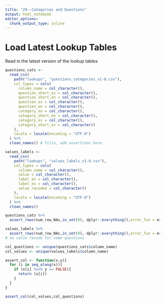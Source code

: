 ```yaml
---
title: "20--Categories and Questions"
output: html_notebook
editor_options: 
  chunk_output_type: inline
---
```


# Load Latest Lookup Tables

Read in the latest version of the lookup tables 

```r
questions_cats <-
  read_csv(
    path("lookups", "questions_categories_v1-0.csv"),
    col_types = cols(
      column_name = col_character(),
      question_short_es = col_character(),
      question_short_en = col_character(),
      question_es = col_character(),
      question_en = col_character(),
      category_en = col_character(),
      category_short_en = col_character(),
      category_es = col_character(),
      category_short_es = col_character()
    ),
    locale = locale(encoding = "UTF-8")
  ) %>%
  clean_names() # Yilin, add assertions here.

values_labels <-
  read_csv(
    path("lookups", "values_labels_v1-0.csv"),
    col_types = cols(
      column_name = col_character(),
      value = col_character(),
      label_en = col_character(),
      label_es = col_character(),
      value_recoded = col_character()
    ),
    locale = locale(encoding = "UTF-8")
  ) %>%
  clean_names() 
```

```r
questions_cats %>% 
  assert_rows(num_row_NAs,in_set(0), dplyr::everything(),error_fun = error_report)
```

```r
values_labels %>% 
  assert_rows(num_row_NAs,in_set(0), dplyr::everything(),error_fun = error_report)
# no value recode for some questions
```

```r
col_questions <- unique(questions_cats$column_name)
col_values <- unique(values_labels$column_name)
```

```r
assert_col <- function(x,y){
  for (i in seq_along(x)){
    if (x[i] %in% y == FALSE){
      return (x[i])
    }
  }
}
```


```r
assert_col(col_values,col_questions)
```

<!-- # Structure -->
<!-- This document contains the most recent list of categories and columns LAPOP specificied. It comes from the Topic Menu Items_LAPOP AB Cores_07.29.19 file that Maita shared with us on 7/29/2019. In this file they listed the topics they wanted covered and the corresponding columns from the core questionnaires. -->


<!-- For the categories, we created two separate excel documents. They both have columns for column name and categories. They're separated depending on if they are factored or unfactored. For factored, column name is written as "column_name_factor". The elements in this column are also followed by "_factor". For unfactored it is written as "column_name". The column for category is listed as "category" for both. -->

<!-- The reason we use two separate names for "column_name" is so that we can differentiate between factor/unfactored, but we left category the same so that we could join the two datasets later on.  -->

<!-- For the questions, we created two separate excel documents, as well. They both have columns for column name and questions. The column name follows the same format as described aboved. The questions are slightly different because the factored spreadsheet, the question column is called "question_factor" and all of its elements are followed by "_factor". The unfactored version, "question_unfactor" has elements followed by "_unfactor" instead.  -->

<!-- We needed to differentiate between the questions so that we can join on category later on. -->

<!-- Some of these questions are not complete, and are highlighted in red and has an NA value. If you update the excel document, make sure you save it as a csv file and remove "-excel" from it. -->

<!-- Make sure if you are adding a column name, that it does not repeat any of the ones already written. -->

<!-- ## Reading in .csv files -->
<!-- You will need to replace the file name below with the file name that is listed on your computer. The most recent version of the files should be provided to you by LAPOP. -->

<!-- If the .csv file is combining columns together, make sure you have dragged the column line in excel to be the width of the longest item. -->

<!-- The reason we used `select()` was to ensure that you are only selecting the first two columns. -->

<!-- New CSVs are  -->
<!-- LAPOP_categories_labeled -->
<!-- LAPOP_categories_numeric -->
<!-- LAPOP_questions_labeled -->
<!-- LAPOP_questions_labeled -->

<!-- ```{r Import categories, message=FALSE} -->
<!-- factored_categories <- read_csv('LAPOP_categories_labeled.csv') -->
<!-- factored_categories <- factored_categories %>% -->
<!--   select(column_name_factor, category_es, category_en) -->

<!-- unfactored_categories <- read_csv('LAPOP_categories_numeric.csv') -->
<!-- unfactored_categories <- unfactored_categories %>% -->
<!--   select(column_name, category_es, category_en) -->

<!-- unfactored_questions <- read_csv('LAPOP_questions_numeric.csv') -->
<!-- unfactored_questions <- unfactored_questions %>% -->
<!--   select(column_name, question_es, question_en) -->

<!-- factored_questions <- read_csv('LAPOP_questions_labeled.csv') -->
<!-- factored_questions <- factored_questions %>% -->
<!--   select(column_name_factor, question_labeled_es, question_labeled_en) -->
<!-- ``` -->
<!-- ## Set Language -->


<!-- ```{r Set Language, message=FALSE} -->
<!-- factored_categories <- factored_categories %>% -->
<!--   mutate(category = category_en) -->

<!-- unfactored_categories <- unfactored_categories %>% -->
<!--   mutate(category = category_en) -->

<!-- unfactored_questions <- unfactored_questions %>% -->
<!--   mutate(question = question_es) -->

<!-- factored_questions <- factored_questions %>% -->
<!--   mutate(question_factor = question_labeled_es) -->
<!-- ``` -->

<!-- NOTE:  -->
<!-- using original terms until code is refactored to use preferred terminology. We only have English categories and Spanish questions at the moment.  -->



<!-- # !Do not use, reference only -->

<!-- ## Categories -->
<!-- 1.  Geographic -->
<!-- 2.  Socio-Demographic -->
<!-- 3.  Control -->
<!-- 4.  Economic -->
<!-- 5.  Social Participation -->
<!-- 6.  Local Government -->
<!-- 7.  Interpersonal Trust -->
<!-- 8.  Crime and Rule of Law -->
<!-- 9.  Internal Conflict and War -->
<!-- 10. Political System Support -->
<!-- 11. Tolerance -->
<!-- 12. Positive-Negative Participation -->
<!-- 13. Democracy -->
<!-- 14. Authoritarian Values -->
<!-- 15. Corruption -->
<!-- 16. Elections and Political Rights -->
<!-- 17. International Context -->
<!-- 18. Special topics -->

